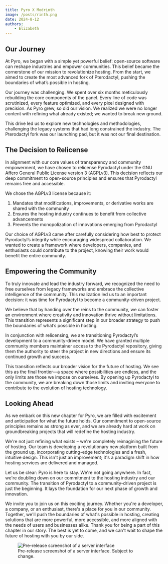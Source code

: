 ```yaml
---
title: Pyro X Modrinth
image: /posts/rinth.png
date: 2024-8-12
authors:
    - Elizabeth
---
```


## Our Journey

At Pyro, we began with a simple yet powerful belief: open-source software can reshape industries and empower communities. This belief became the cornerstone of our mission to revolutionize hosting. From the start, we aimed to create the most advanced fork of Pterodactyl, pushing the boundaries of what’s possible in hosting.

Our journey was challenging. We spent over six months meticulously rebuilding the core components of the panel. Every line of code was scrutinized, every feature optimized, and every pixel designed with precision. As Pyro grew, so did our vision. We realized we were no longer content with refining what already existed; we wanted to break new ground.

This drive led us to explore new technologies and methodologies, challenging the legacy systems that had long constrained the industry. The Pterodactyl fork was our launching pad, but it was not our final destination.

## The Decision to Relicense

In alignment with our core values of transparency and community empowerment, we have chosen to relicense Pyrodactyl under the GNU Affero General Public License version 3 (AGPLv3). This decision reflects our deep commitment to open-source principles and ensures that Pyrodactyl remains free and accessible.

We chose the AGPLv3 license because it:

1. Mandates that modifications, improvements, or derivative works are shared with the community
2. Ensures the hosting industry continues to benefit from collective advancements
3. Prevents the monopolization of innovations emerging from Pyrodactyl

Our choice of AGPLv3 came after carefully considering how best to protect Pyrodactyl’s integrity while encouraging widespread collaboration. We wanted to create a framework where developers, companies, and enthusiasts could contribute to the project, knowing their work would benefit the entire community.

## Empowering the Community

To truly innovate and lead the industry forward, we recognized the need to free ourselves from legacy frameworks and embrace the collective intelligence of the community. This realization led us to an important decision: it was time for Pyrodactyl to become a community-driven project.

We believe that by handing over the reins to the community, we can foster an environment where creativity and innovation thrive without limitations. This transition represents a significant step in our broader strategy to push the boundaries of what’s possible in hosting.

In conjunction with relicensing, we are transitioning Pyrodactyl’s development to a community-driven model. We have granted multiple community members maintainer access to the Pyrodactyl repository, giving them the authority to steer the project in new directions and ensure its continued growth and success.

This transition reflects our broader vision for the future of hosting. We see this as the final frontier—a space where possibilities are endless, and the only limits are those we impose on ourselves. By opening up Pyrodactyl to the community, we are breaking down those limits and inviting everyone to contribute to the evolution of hosting technology.

## Looking Ahead

As we embark on this new chapter for Pyro, we are filled with excitement and anticipation for what the future holds. Our commitment to open-source principles remains as strong as ever, and we are already hard at work on groundbreaking projects that will redefine the hosting industry.

We're not just refining what exists – we're completely reimagining the future of hosting. Our team is developing a revolutionary new platform built from the ground up, incorporating cutting-edge technologies and a fresh, intuitive design. This isn't just an improvement; it's a paradigm shift in how hosting services are delivered and managed.

Let us be clear: Pyro is here to stay. We're not going anywhere. In fact, we're doubling down on our commitment to the hosting industry and our community. The transition of Pyrodactyl to a community-driven project is just the beginning. It lays the foundation for our next phase of growth and innovation.

We invite you to join us on this exciting journey. Whether you're a developer, a company, or an enthusiast, there's a place for you in our community. Together, we'll push the boundaries of what's possible in hosting, creating solutions that are more powerful, more accessible, and more aligned with the needs of users and businesses alike.
Thank you for being a part of this chapter in our story. The best is yet to come, and we can't wait to shape the future of hosting with you by our side.

<figure>
    <img src="/nexus.png" alt="Pre-release screenshot of a server interface"/>
    <figcaption>Pre-release screenshot of a server interface. Subject to change.</figcaption>
</figure>
